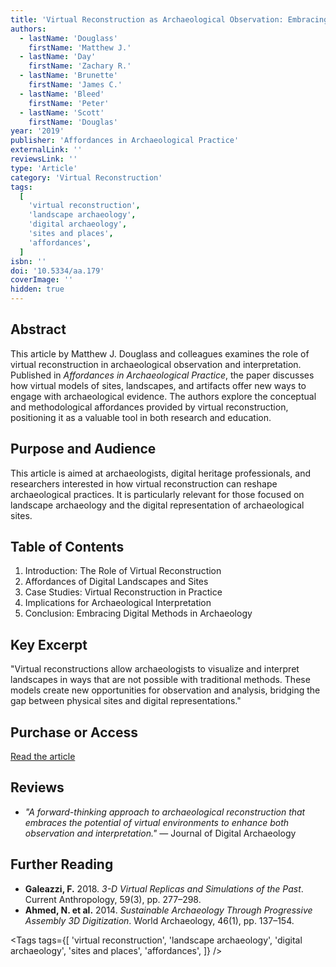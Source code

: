 ```yaml
---
title: 'Virtual Reconstruction as Archaeological Observation: Embracing New Ways of Treating Sites, Places and Landscape'
authors:
  - lastName: 'Douglass'
    firstName: 'Matthew J.'
  - lastName: 'Day'
    firstName: 'Zachary R.'
  - lastName: 'Brunette'
    firstName: 'James C.'
  - lastName: 'Bleed'
    firstName: 'Peter'
  - lastName: 'Scott'
    firstName: 'Douglas'
year: '2019'
publisher: 'Affordances in Archaeological Practice'
externalLink: ''
reviewsLink: ''
type: 'Article'
category: 'Virtual Reconstruction'
tags:
  [
    'virtual reconstruction',
    'landscape archaeology',
    'digital archaeology',
    'sites and places',
    'affordances',
  ]
isbn: ''
doi: '10.5334/aa.179'
coverImage: ''
hidden: true
---
```


## Abstract

This article by Matthew J. Douglass and colleagues examines the role of virtual reconstruction in archaeological observation and interpretation. Published in _Affordances in Archaeological Practice_, the paper discusses how virtual models of sites, landscapes, and artifacts offer new ways to engage with archaeological evidence. The authors explore the conceptual and methodological affordances provided by virtual reconstruction, positioning it as a valuable tool in both research and education.

## Purpose and Audience

This article is aimed at archaeologists, digital heritage professionals, and researchers interested in how virtual reconstruction can reshape archaeological practices. It is particularly relevant for those focused on landscape archaeology and the digital representation of archaeological sites.

## Table of Contents

1. Introduction: The Role of Virtual Reconstruction
2. Affordances of Digital Landscapes and Sites
3. Case Studies: Virtual Reconstruction in Practice
4. Implications for Archaeological Interpretation
5. Conclusion: Embracing Digital Methods in Archaeology

## Key Excerpt

"Virtual reconstructions allow archaeologists to visualize and interpret landscapes in ways that are not possible with traditional methods. These models create new opportunities for observation and analysis, bridging the gap between physical sites and digital representations."

## Purchase or Access

[Read the article](https://doi.org/10.5334/aa.179)

## Reviews

- _"A forward-thinking approach to archaeological reconstruction that embraces the potential of virtual environments to enhance both observation and interpretation."_ — Journal of Digital Archaeology

## Further Reading

- **Galeazzi, F.** 2018. _3-D Virtual Replicas and Simulations of the Past_. Current Anthropology, 59(3), pp. 277–298.
- **Ahmed, N. et al.** 2014. _Sustainable Archaeology Through Progressive Assembly 3D Digitization_. World Archaeology, 46(1), pp. 137–154.

<Tags
  tags={[
    'virtual reconstruction',
    'landscape archaeology',
    'digital archaeology',
    'sites and places',
    'affordances',
  ]}
/>
